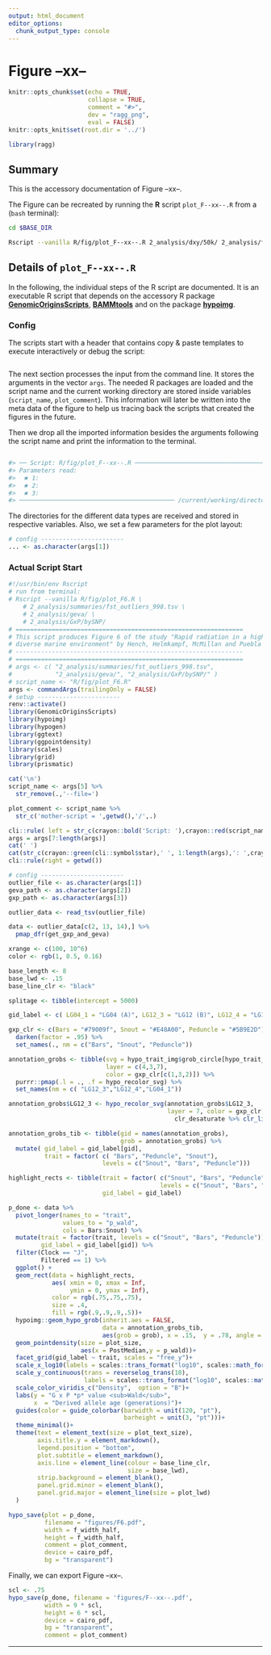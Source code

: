 ```yaml
---
output: html_document
editor_options:
  chunk_output_type: console
---
```

# Figure --xx--

```r
knitr::opts_chunk$set(echo = TRUE,
                      collapse = TRUE,
                      comment = "#>",
                      dev = "ragg_png",
                      eval = FALSE)
knitr::opts_knit$set(root.dir = '../')

library(ragg)
```

## Summary

This is the accessory documentation of Figure --xx--.

The Figure can be recreated by running the **R** script `plot_F--xx--.R` from a (`bash` terminal):

```sh
cd $BASE_DIR

Rscript --vanilla R/fig/plot_F--xx--.R 2_analysis/dxy/50k/ 2_analysis/fst/50k/

```

## Details of `plot_F--xx--.R`

In the following, the individual steps of the R script are documented.
It is an executable R script that depends on the accessory R package [**GenomicOriginsScripts**](https://k-hench.github.io/GenomicOriginsScripts), [**BAMMtools**](https://cran.r-project.org/web/packages/BAMMtools/) and on the package [**hypoimg**](https://k-hench.github.io/hypoimg).

### Config

The scripts start with a header that contains copy & paste templates to execute interactively or debug the script:

```r

```

The next section processes the input from the command line.
It stores the arguments in the vector `args`.
The needed R packages are loaded and the script name and the current working directory are stored inside variables (`script_name`, `plot_comment`).
This information will later be written into the meta data of the figure to help us tracing back the scripts that created the figures in the future.

Then we drop all the imported information besides the arguments following the script name and print the information to the terminal.

```r

```

```r
#> ── Script: R/fig/plot_F--xx--.R ──────────────────────────────────────────────
#> Parameters read:
#>  ★ 1:
#>  ★ 2:
#>  ★ 3:
#> ─────────────────────────────────────────── /current/working/directory ──
```
The directories for the different data types are received and stored in respective variables.
Also, we set a few parameters for the plot layout:

```r
# config -----------------------
... <- as.character(args[1])

```

### Actual Script Start

```r
#!/usr/bin/env Rscript
# run from terminal:
# Rscript --vanilla R/fig/plot_F6.R \
    # 2_analysis/summaries/fst_outliers_998.tsv \
    # 2_analysis/geva/ \
    # 2_analysis/GxP/bySNP/
# ===============================================================
# This script produces Figure 6 of the study "Rapid radiation in a highly
# diverse marine environment" by Hench, Helmkampf, McMillan and Puebla
# ---------------------------------------------------------------
# ===============================================================
# args <- c( "2_analysis/summaries/fst_outliers_998.tsv",
#            "2_analysis/geva/", "2_analysis/GxP/bySNP/" )
# script_name <- "R/fig/plot_F6.R"
args <- commandArgs(trailingOnly = FALSE)
# setup -----------------------
renv::activate()
library(GenomicOriginsScripts)
library(hypoimg)
library(hypogen)
library(ggtext)
library(ggpointdensity)
library(scales)
library(grid)
library(prismatic)

cat('\n')
script_name <- args[5] %>%
  str_remove(.,'--file=')

plot_comment <- script_name %>%
  str_c('mother-script = ',getwd(),'/',.)

cli::rule( left = str_c(crayon::bold('Script: '),crayon::red(script_name)))
args = args[7:length(args)]
cat(' ')
cat(str_c(crayon::green(cli::symbol$star),' ', 1:length(args),': ',crayon::green(args),'\n'))
cli::rule(right = getwd())

# config -----------------------
outlier_file <- as.character(args[1])
geva_path <- as.character(args[2])
gxp_path <- as.character(args[3])

outlier_data <- read_tsv(outlier_file)

data <- outlier_data[c(2, 13, 14),] %>%
  pmap_dfr(get_gxp_and_geva)

xrange <- c(100, 10^6)
color <- rgb(1, 0.5, 0.16)

base_length <- 8
base_lwd <- .15
base_line_clr <- "black"

splitage <- tibble(intercept = 5000)

gid_label <- c( LG04_1 = "LG04 (A)", LG12_3 = "LG12 (B)", LG12_4 = "LG12 (C)" )

gxp_clr <- c(Bars = "#79009f", Snout = "#E48A00", Peduncle = "#5B9E2D") %>%
  darken(factor = .95) %>%
  set_names(., nm = c("Bars", "Snout", "Peduncle"))

annotation_grobs <- tibble(svg = hypo_trait_img$grob_circle[hypo_trait_img$trait %in% c( 'Snout', 'Bars', 'Peduncle')],
                           layer = c(4,3,7),
                           color = gxp_clr[c(1,3,2)]) %>%
  purrr::pmap(.l = ., .f = hypo_recolor_svg) %>%
  set_names(nm = c( "LG12_3","LG12_4","LG04_1"))

annotation_grobs$LG12_3 <- hypo_recolor_svg(annotation_grobs$LG12_3,
                                            layer = 7, color = gxp_clr[[1]] %>%
                                              clr_desaturate %>% clr_lighten(.25))

annotation_grobs_tib <- tibble(gid = names(annotation_grobs),
                               grob = annotation_grobs) %>%
  mutate( gid_label = gid_label[gid],
          trait = factor( c( "Bars", "Peduncle", "Snout"),
                          levels = c("Snout", "Bars", "Peduncle")))

highlight_rects <- tibble(trait = factor( c("Snout", "Bars", "Peduncle"),
                                          levels = c("Snout", "Bars", "Peduncle")),
                          gid_label = gid_label)

p_done <- data %>%
  pivot_longer(names_to = "trait",
               values_to = "p_wald",
               cols = Bars:Snout) %>%
  mutate(trait = factor(trait, levels = c("Snout", "Bars", "Peduncle")),
         gid_label = gid_label[gid]) %>%
  filter(Clock == "J",
         Filtered == 1) %>%
  ggplot() +
  geom_rect(data = highlight_rects,
            aes( xmin = 0, xmax = Inf,
                 ymin = 0, ymax = Inf),
            color = rgb(.75,.75,.75),
            size = .4,
            fill = rgb(.9,.9,.9,.5))+
  hypoimg::geom_hypo_grob(inherit.aes = FALSE,
                          data = annotation_grobs_tib,
                          aes(grob = grob), x = .15,  y = .78, angle = 0, width = .35, height =.35)+
  geom_pointdensity(size = plot_size,
                    aes(x = PostMedian,y = p_wald))+
  facet_grid(gid_label ~ trait, scales = "free_y")+
  scale_x_log10(labels = scales::trans_format("log10", scales::math_format(10^.x)))+
  scale_y_continuous(trans = reverselog_trans(10),
                     labels = scales::trans_format("log10", scales::math_format(10^.x)))+
  scale_color_viridis_c("Density",  option = "B")+
  labs(y = "G x P *p* value <sub>Wald</sub>",
       x  = "Derived allele age (generations)")+
  guides(color = guide_colorbar(barwidth = unit(120, "pt"),
                                barheight = unit(3, "pt")))+
  theme_minimal()+
  theme(text = element_text(size = plot_text_size),
        axis.title.y = element_markdown(),
        legend.position = "bottom",
        plot.subtitle = element_markdown(),
        axis.line = element_line(colour = base_line_clr,
                                 size = base_lwd),
        strip.background = element_blank(),
        panel.grid.minor = element_blank(),
        panel.grid.major = element_line(size = plot_lwd)
  )

hypo_save(plot = p_done,
          filename = "figures/F6.pdf",
          width = f_width_half,
          height = f_width_half,
          comment = plot_comment,
          device = cairo_pdf,
          bg = "transparent")
```

Finally, we can export Figure --xx--.

```r
scl <- .75
hypo_save(p_done, filename = 'figures/F--xx--.pdf',
          width = 9 * scl,
          height = 6 * scl,
          device = cairo_pdf,
          bg = "transparent",
          comment = plot_comment)
```

---
